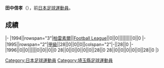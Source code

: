 {{Infobox football biography
|name=田中信孝
|image=
|fullname=田中信孝
|birth_date={{Birth date and age|1971|6|10}}
|cityofbirth=[[埼玉縣|埼玉縣]]
|countryofbirth=[[日本|日本]]
|position=[[後衛_(足球)|後衛]]
|currentclub=
|years=1994-1996
|clubs=[[柏雷素爾|柏雷素爾]]
|caps(goals)=
|nationalyears=
|nationalteam=
|nationalcaps(goals)=
}}
'''田中信孝'''（{{Bd|1971年|6月10日||}}），前[[日本|日本]][[足球|足球]][[運動員|運動員]]。

==成績==
{{Football player club statistics 1|YYN}}
{{Football player club statistics 2|JPN|YYN}}
|-
|1994||rowspan="3"|[[柏雷素爾|柏雷素爾]]||[[Japan_Football_League|Football League]]||0||0||||||||||0||0
|-
|1995||rowspan="2"|[[日本職業足球甲級聯賽|甲級]]||28||0||0||0||colspan="2"|-||28||0
|-
|1996||0||0||||||0||0||0||0
{{Football player club statistics 3|1|JPN}}28||0||0||0||0||0||28||0
{{Football player club statistics 5}}28||0||0||0||0||0||28||0
|}

{{Japan-sport-bio-stub}}
{{Soccer-player-stub}}
[[Category:日本足球運動員|Category:日本足球運動員]]
[[Category:埼玉縣足球運動員|Category:埼玉縣足球運動員]]